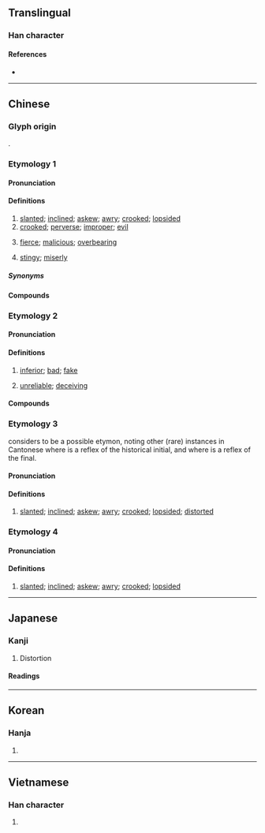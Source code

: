 {{character info}}
==Translingual==

===Han character===
{{Han char|rn=77|rad=止|as=05|sn=9|four=10101|canj=MFMYM|ids=⿱不正}}

====References====
* {{Han ref|kx=0576.120|dkj=16286|dj=0966.150|hdz=21441.130|uh=6B6A|ud=27498|bh=AC6E|bd=44142}}

----

==Chinese==

===Glyph origin===
{{Han etym}}
{{Han compound|不|正|ls=ic|t1=not|t2=straight; proper}}.

===Etymology 1===
{{zh-forms|alt=竵}}
{{rfe|zh}}

====Pronunciation====
{{zh-pron
|m=wāi
|ma=Zh-wai.ogg
|m-s=wai1
|dg=
|c=waai1
|c-t=vai2
|g=
|h=pfs=vâi;gd=vai1
|j=
|mb=
|md=
|mn=oai
|mn-t=uai1
|w=
|x=
|mc=y
|oc=y
|cat=a
}}

====Definitions====
{{zh-hanzi}}

# [[slanted]]; [[inclined]]; [[askew]]; [[awry]]; [[crooked]]; [[lopsided]]
# [[crooked]]; [[perverse]]; [[improper]]; [[evil]]
# {{lb|zh|Central Plains Mandarin|Lan-Yin Mandarin|Sichuan}} [[fierce]]; [[malicious]]; [[overbearing]]
# {{lb|zh|Hakka}} [[stingy]]; [[miserly]]

=====Synonyms=====
{{zh-dial|吝嗇}}

====Compounds====
{{zh-der|七扭八歪|喪聲歪氣|多歪多妒|側歪|一溜歪斜|七歪八扭|七歪八倒|口乖心歪|歪談亂道|歪廝纏|歪纏|病病歪歪|歪著|歪擺佈|歪打正著|歪斜|歪七扭八|皮賴歪派|歪歪扭扭|歪談亂講|禿歪剌|目瞪口歪|揣歪捏怪|東歪西倒|歪歪|歪門邪道|歪嘴喊人|歪主意|歪曲|歪話|歪風邪氣|歪風|歪詩|歪行貨|歪才|歪心邪意|歪剌骨|歪哥|東倒西歪|歪憋|歪派|晌午歪|迆邐歪斜|調歪|鼻塌嘴歪|邪門歪道|西歪東倒|上樑不正下樑歪|歪理|歪膏揤斜:oai-ko-chhi̍h-chhoa̍h;Min Nan}}

===Etymology 2===
{{zh-forms}}
{{rfe|zh}}

====Pronunciation====
{{zh-pron
|m-s=wai3
|cat=a
}}

====Definitions====
{{zh-hanzi}}

# {{lb|zh|Shanxi|Sichuan|dialectal Hakka}} [[inferior]]; [[bad]]; [[fake]]
# {{lb|zh|Sichuan}} [[unreliable]]; [[deceiving]]

====Compounds====
{{zh-der|歪歪兒貨|歪號|歪名}}

===Etymology 3===
{{zh-forms|alt=乜}}
{{zh-ref|Mai (2017)}} considers {{ltc-l|佊|id=1}} to be a possible etymon, noting other (rare) instances in Cantonese where {{IPAchar|/m/}} is a reflex of the historical {{ltc-l|幫}} initial, and where {{IPAchar|/ɛ/}} is a reflex of the {{ltc-l|支}} final.

====Pronunciation====
{{zh-pron
|c=me2
|c-t=mie2
|dial=n
|cat=a
}}

====Definitions====
{{zh-hanzi}}

# {{lb|zh|Cantonese}} [[slanted]]; [[inclined]]; [[askew]]; [[awry]]; [[crooked]]; [[lopsided]]; [[distorted]]

===Etymology 4===
{{zh-forms}}
{{rfe|zh}}

====Pronunciation====
{{zh-pron
|mn-t=cua2
|dial=n
|cat=a
}}

====Definitions====
{{zh-hanzi}}

# {{lb|zh|Teochew}} [[slanted]]; [[inclined]]; [[askew]]; [[awry]]; [[crooked]]; [[lopsided]]

{{zh-cat|Elementary}}

----

==Japanese==

===Kanji===
{{ja-kanji|grade=|rs=止05}}

# Distortion

====Readings====
{{ja-readings
|on=わい
|kun=ゆが-む, ひず-む
}}

----

==Korean==

===Hanja===
{{ko-hanja|hangeul=[[아]], [[왜]], [[외]]|eumhun=|rv=a, wae, oe|mr=a, wae, oe|y=, oy}}

# {{rfdef|ko|sort=止05}}

----

==Vietnamese==

===Han character===
{{vi-hantu|[[quay]], [[oa]], [[oai]]|rs=止05}}

# {{rfdef|vi|sort=止05}}